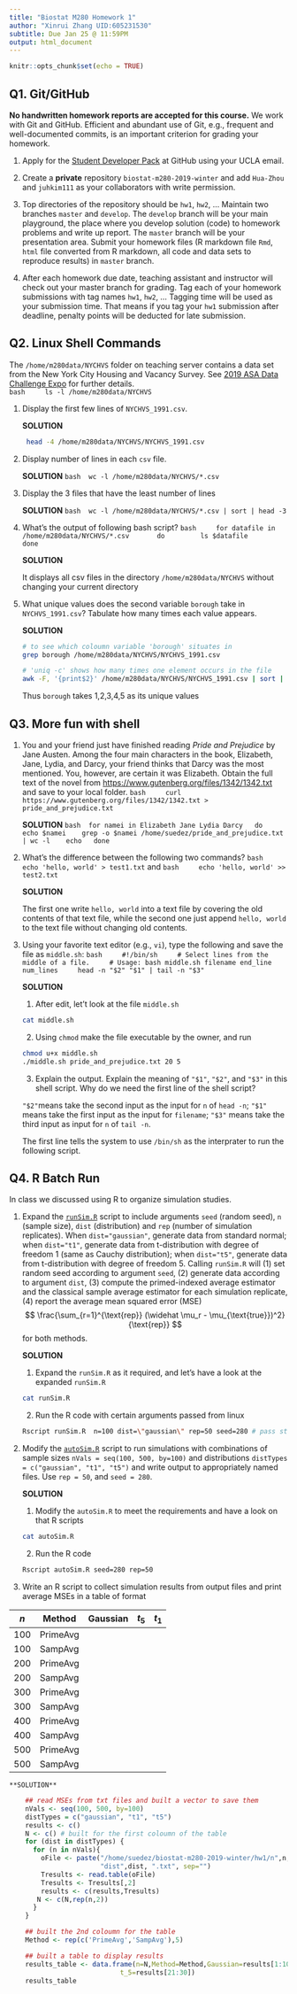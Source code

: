 ```yaml
---
title: "Biostat M280 Homework 1"
author: "Xinrui Zhang UID:605231530"
subtitle: Due Jan 25 @ 11:59PM
output: html_document
---
```


```r
knitr::opts_chunk$set(echo = TRUE)
```

## Q1. Git/GitHub

**No handwritten homework reports are accepted for this course.** We work with Git and GitHub. Efficient and abundant use of Git, e.g., frequent and well-documented commits, is an important criterion for grading your homework.

1. Apply for the [Student Developer Pack](https://education.github.com/pack) at GitHub using your UCLA email.

2. Create a **private** repository `biostat-m280-2019-winter` and add `Hua-Zhou` and `juhkim111` as your collaborators with write permission.

3. Top directories of the repository should be `hw1`, `hw2`, ... Maintain two branches `master` and `develop`. The `develop` branch will be your main playground, the place where you develop solution (code) to homework problems and write up report. The `master` branch will be your presentation area. Submit your homework files (R markdown file `Rmd`, `html` file converted from R markdown, all code and data sets to reproduce results) in `master` branch.

4. After each homework due date, teaching assistant and instructor will check out your master branch for grading. Tag each of your homework submissions with tag names `hw1`, `hw2`, ... Tagging time will be used as your submission time. That means if you tag your `hw1` submission after deadline, penalty points will be deducted for late submission.

## Q2. Linux Shell Commands

The `/home/m280data/NYCHVS` folder on teaching server contains a data set from the New York City Housing and Vacancy Survey. See [2019 ASA Data Challenge Expo](https://www1.nyc.gov/site/hpd/about/nychvs-asa-data-challenge-expo.page) for further details.  
    ```bash
    ls -l /home/m280data/NYCHVS
    ```

1. Display the first few lines of `NYCHVS_1991.csv`.

    **SOLUTION**
```bash
    head -4 /home/m280data/NYCHVS/NYCHVS_1991.csv
    ```


2. Display number of lines in each `csv` file.

    **SOLUTION**
    ```bash
    wc -l /home/m280data/NYCHVS/*.csv
    ```


3. Display the 3 files that have the least number of lines

    **SOLUTION**
    ```bash
    wc -l /home/m280data/NYCHVS/*.csv | sort | head -3
    ```


4. What's the output of following bash script?
    ```bash
    for datafile in /home/m280data/NYCHVS/*.csv
      do
        ls $datafile
      done
    ```

    **SOLUTION**

    It displays all csv files in the directory `/home/m280data/NYCHVS` without changing your current directory

5. What unique values does the second variable `borough` take in `NYCHVS_1991.csv`? Tabulate how many times each value appears.

    **SOLUTION**
    
    ```bash
    # to see which coloumn variable 'borough' situates in
    grep borough /home/m280data/NYCHVS/NYCHVS_1991.csv

    # 'uniq -c' shows how many times one element occurs in the file
    awk -F, '{print$2}' /home/m280data/NYCHVS/NYCHVS_1991.csv | sort | uniq -c | head -5
    ```
    Thus `borough` takes 1,2,3,4,5 as its unique values 

## Q3. More fun with shell

1. You and your friend just have finished reading *Pride and Prejudice* by Jane Austen. Among the four main characters in the book, Elizabeth, Jane, Lydia, and Darcy, your friend thinks that Darcy was the most mentioned. You, however, are certain it was Elizabeth. Obtain the full text of the novel from <https://www.gutenberg.org/files/1342/1342.txt> and save to your local folder. 
    ```bash
    curl https://www.gutenberg.org/files/1342/1342.txt > pride_and_prejudice.txt
    ```

    **SOLUTION**
    ```bash
    for namei in Elizabeth Jane Lydia Darcy
     do
      echo $namei
      grep -o $namei /home/suedez/pride_and_prejudice.txt | wc -l
      echo
     done
    ```


2. What's the difference between the following two commands?
    ```bash
    echo 'hello, world' > test1.txt
    ```
    and
    ```bash
    echo 'hello, world' >> test2.txt
    ```

    **SOLUTION**
  
    The first one write `hello, world` into a text file by covering the old contents of that text file, while the second one just append `hello, world` to the text file without changing old contents.

3. Using your favorite text editor (e.g., `vi`), type the following and save the file as `middle.sh`:
    ```bash
    #!/bin/sh
    # Select lines from the middle of a file.
    # Usage: bash middle.sh filename end_line num_lines
    head -n "$2" "$1" | tail -n "$3"
    ```

    **SOLUTION**
  
    1) After edit, let't look at the file `middle.sh`
    ```bash
    cat middle.sh
    ```
   
    2) Using `chmod` make the file executable by the owner, and run 
    ```bash
    chmod u+x middle.sh
    ./middle.sh pride_and_prejudice.txt 20 5
    ```
    
    3) Explain the output. Explain the meaning of `"$1"`, `"$2"`, and `"$3"` in this shell script. Why do we need the first line of the shell script?

    `"$2"`means take the second input as the input for `n` of `head -n`; `"$1"` means take the first input as the   input for `filename`; `"$3"` means take the third input as input for `n` of `tail -n`.
    
    The first line tells the system to use `/bin/sh` as the interprater to run the following script.



## Q4. R Batch Run

In class we discussed using R to organize simulation studies. 

1. Expand the [`runSim.R`](http://hua-zhou.github.io/teaching/biostatm280-2019winter/slides/02-linux/runSim.R) script to include arguments `seed` (random seed), `n` (sample size), `dist` (distribution) and `rep` (number of simulation replicates). When `dist="gaussian"`, generate data from standard normal; when `dist="t1"`, generate data from t-distribution with degree of freedom 1 (same as Cauchy distribution); when `dist="t5"`, generate data from t-distribution with degree of freedom 5. Calling `runSim.R` will (1) set random seed according to argument `seed`, (2) generate data according to argument `dist`, (3) compute the primed-indexed average estimator and the classical sample average estimator for each simulation replicate, (4) report the average mean squared error (MSE)
$$
  \frac{\sum_{r=1}^{\text{rep}} (\widehat \mu_r - \mu_{\text{true}})^2}{\text{rep}}
$$
for both methods.

    **SOLUTION**
    
    1) Expand the `runSim.R` as it required, and let's have a look at the expanded `runSim.R`
    ```bash
    cat runSim.R
    ```
    
     2) Run the R code with certain arguments passed from linux
    ```bash
    Rscript runSim.R  n=100 dist=\"gaussian\" rep=50 seed=280 # pass string to R
    ```
  

2. Modify the [`autoSim.R`](http://hua-zhou.github.io/teaching/biostatm280-2019winter/slides/02-linux/autoSim.R) script to run simulations with combinations of sample sizes `nVals = seq(100, 500, by=100)` and distributions `distTypes = c("gaussian", "t1", "t5")` and write output to appropriately named files. Use `rep = 50`, and `seed = 280`. 

    **SOLUTION**

    1. Modify the `autoSim.R` to meet the requirements and have a look on that R scripts
    ```bash
    cat autoSim.R
    ```
    
    2. Run the R code 
    ```bash
    Rscript autoSim.R seed=280 rep=50
    ```
  

3. Write an R script to collect simulation results from output files and print average MSEs in a table of format

| $n$ | Method   | Gaussian | $t_5$ | $t_1$ |
|-----|----------|-------|-------|----------|
| 100 | PrimeAvg |       |       |          |
| 100 | SampAvg  |       |       |          |
| 200 | PrimeAvg |       |       |          |
| 200 | SampAvg  |       |       |          |
| 300 | PrimeAvg |       |       |          |
| 300 | SampAvg  |       |       |          |
| 400 | PrimeAvg |       |       |          |
| 400 | SampAvg  |       |       |          |
| 500 | PrimeAvg |       |       |          |
| 500 | SampAvg  |       |       |          |

    
    **SOLUTION**
    
```r
    ## read MSEs from txt files and built a vector to save them
    nVals <- seq(100, 500, by=100)
    distTypes = c("gaussian", "t1", "t5")
    results <- c() 
    N <- c() # built for the first coloumn of the table
    for (dist in distTypes) {
      for (n in nVals){
        oFile <- paste("/home/suedez/biostat-m280-2019-winter/hw1/n",n,
                       "dist",dist, ".txt", sep="")
        Tresults <- read.table(oFile)
        Tresults <- Tresults[,2]
        results <- c(results,Tresults)
       N <- c(N,rep(n,2))
      }
    }

    ## built the 2nd coloumn for the table
    Method <- rep(c('PrimeAvg','SampAvg'),5)

    ## built a table to display results
    results_table <- data.frame(n=N,Method=Method,Gaussian=results[1:10],t_1=results[11:20],
                            t_5=results[21:30])
    results_table
```



